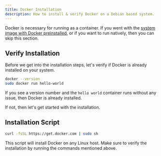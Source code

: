 ```yaml
---
title: Docker Installation
description: How to install & verify Docker on a Debian based system.
---
```


Docker is necessary for running <Xplex /> as a container. If you went with the [system image with Docker preinstalled](/setup/host#option-1-set-up-a-new-cloud-host), or if you want to run <Xplex /> natively, then you can skip this section.

## Verify Installation

Before we get into the installation steps, let's verify if Docker is already installed on your system.

```bash title="Check Docker Installation"
docker --version
sudo docker run hello-world
```

If you see a version number and the `hello world` container runs without any issue, then Docker is already installed.

If not, then let's get started with the installation.

## Installation Script

```bash title="Get Docker One-liner"
curl -fsSL https://get.docker.com | sudo sh
```

This script will install Docker on any Linux host. Make sure to verify the installation by running the commands mentioned above. 
